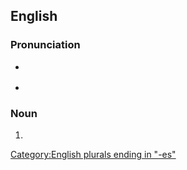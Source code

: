 ==English==

===Pronunciation===
* {{a|UK}} {{IPA|lang=en|/ˈblʌndəbʌsɪz/}}
* {{a|US}} {{IPA|lang=en|/ˈblʌndəɹbʌsɪz/}}

===Noun===
{{head|en|noun plural form}}

# {{plural of|blunderbuss|lang=en}}

[[Category:English plurals ending in "-es"]]